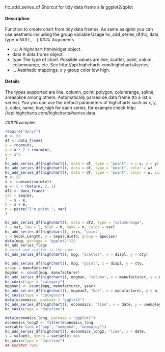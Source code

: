 hc_add_series_df
Shorcut for tidy data frame a la ggplot2/qplot

#### Description 

Function to create chart from tidy data frames. As same as qplot you can use aesthetic including
the group variable
Usage
hc_add_series_df(hc, data, type = NULL, ...)
 #### Arguments 

* ``hc ``: A highchart htmlwidget object.
* data A data.frame object.
* type The type of chart. Possible values are line, scatter, point, colum, columnrange,
etc. See http://api.highcharts.com/highcharts#series.
* ... Aesthetic mappings, x y group color low high.

#### Details
The types supported are line, column, point, polygon, columrange, spline, areaspline among others.
Automatically parsed de data frame (to a list o series). You you can use the default parameters
of highcharts such as x, y, z, color, name, low, high for each series, for example check http:
//api.highcharts.com/highcharts#series<bubble>.data.

####Examples
```r

require("dplyr")
n <- 50
df <- data_frame(
x = rnorm(n),
y = x * 2 + rnorm(n),
w = x^2
)
hc_add_series_df(highchart(), data = df, type = "point", x = x, y = y)
hc_add_series_df(highchart(), data = df, type = "point", color = w)
hc_add_series_df(highchart(), data = df, type = "point", color = w, size = y)
m <- 50
s <- cumsum(rnorm(m))
e <- 2 + rbeta(m, 2, 2)
df2 <- data_frame(
var = seq(m),
l = s - e,
h = s + e,
n = paste("I'm point ", var)
)
```
```r
hc_add_series_df(highchart(), data = df2, type = "columnrange",
x = var, low = l, high = h, name = n, color = var)
hc_add_series_df(highchart(), iris, "point",
x = Sepal.Length, y = Sepal.Width, group = Species)
data(mpg, package = "ggplot2")28
hc_add_series_flags
# point and scatter is the same
hc_add_series_df(highchart(), mpg, "scatter", x = displ, y = cty)
```
```r
hc_add_series_df(highchart(), mpg, "point", x = displ, y = cty,
group = manufacturer)
mpgman <- count(mpg, manufacturer)
hc_add_series_df(highchart(), mpgman, "column", x = manufacturer, y = n) %>%
hc_xAxis(type = "category")
mpgman2 <- count(mpg, manufacturer, year)
hc_add_series_df(highchart(), mpgman2, "bar", x = manufacturer, y = n, group = year) %>%
hc_xAxis(type = "category")
data(economics, package = "ggplot2")
hc_add_series_df(highchart(), economics, "line", x = date, y = unemploy) %>%
hc_xAxis(type = "datetime")
```
```r
data(economics_long, package = "ggplot2")
economics_long2 <- filter(economics_long,
variable %in% c("pop", "uempmed", "unemploy"))
hc_add_series_df(highchart(), economics_long2, "line", x = date,
y = value01, group = variable) %>%
hc_xAxis(type = "datetime")
## End(Not run)
```
